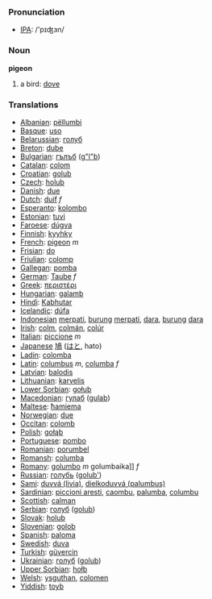 === Pronunciation ===
*[[w:IPA|IPA]]: /'pɪʤɜn/

=== Noun ===

'''pigeon'''

# a bird: [[dove]]

=== Translations ===

*[[Albanian]]: [[pëllumbi]]
*[[Basque]]: [[uso]]
*[[Belarussian]]: [[голуб]]
*[[Breton]]: [[dube]]
*[[Bulgarian]]: [[гълъб]] ([[g"l"b]])
*[[Catalan]]: [[colom]]
*[[Croatian]]: [[golub]]
*[[Czech]]: [[holub]]
*[[Danish]]: [[due]]
*[[Dutch]]: [[duif]] ''f''
*[[Esperanto]]: [[kolombo]]
*[[Estonian]]: [[tuvi]]
*[[Faroese]]: [[dúgva]]
*[[Finnish]]: [[kyyhky]]
*[[French]]: [[pigeon]] ''m''
*[[Frisian]]: [[do]]
*[[Friulian]]: [[colomp]]
*[[Gallegan]]: [[pomba]]
*[[German]]: [[Taube]] ''f''
*[[Greek]]: [[περιστέρι]] '' ''
*[[Hungarian]]: [[galamb]]
*[[Hindi]]: [[Kabhutar]]
*[[Icelandic]]: [[dúfa]]
*[[Indonesian]] [[merpati]], [[burung]] [[merpati]], [[dara]], [[burung]] [[dara]]
*[[Irish]]: [[colm]], [[colmán]], [[colúr]]
*[[Italian]]: [[piccione]] ''m''
*[[Japanese]] [[鳩]] ([[はと]], hato)
*[[Ladin]]: [[colomba]]
*[[Latin]]: [[columbus ]] ''m'', [[columba]] ''f''
*[[Latvian]]: [[balodis]]
*[[Lithuanian]]: [[karvelis]]
*[[Lower Sorbian]]: [[gołub]]
*[[Macedonian]]: [[гулаб]] ([[gulab]])
*[[Maltese]]: [[ħamiema]]
*[[Norwegian]]: [[due]]
*[[Occitan]]: [[colomb]]
*[[Polish]]: [[gołąb]] '' ''
*[[Portuguese]]: [[pombo]]
*[[Romanian]]: [[porumbel]]
*[[Romansh]]: [[columba]]
*[[Romany]]: [[golumbo]] ''m'' golumbaika]] ''f''
*[[Russian]]: [[голубь]] ([[golub']]) '' ''
*[[Sami]]: [[duvvá (livia)]], [[dielkoduvvá (palumbus)]]
*[[Sardinian]]: [[piccioni aresti]], [[caombu]], [[palumba]], [[columbu]]
*[[Scottish]]: [[calman]]
*[[Serbian]]: [[голуб]] ([[golub]])
*[[Slovak]]: [[holub]]
*[[Slovenian]]: [[golob]]
*[[Spanish]]: [[paloma]] '' ''
*[[Swedish]]: [[duva]]
*[[Turkish]]: [[güvercin]]
*[[Ukrainian]]: [[голуб]] ([[golub]])
*[[Upper Sorbian]]: [[hołb]]
*[[Welsh]]: [[ysguthan]], [[colomen]]
*[[Yiddish]]: [[toyb]]